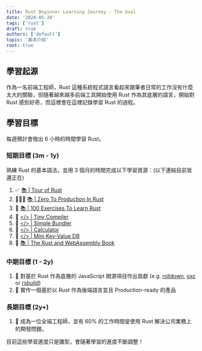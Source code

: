 ```yaml
---
title: Rust Beginner Learning Journey - The Goal
date: '2024-05-20'
tags: ['rust']
draft: true
authors: ['default']
topic: '基本介紹'
root: true
---
```


## 學習起源

作為一名前端工程師，Rust 這種系統程式語言看起來跟筆者日常的工作沒有什麼太大的關聯，但隨著越來越多前端工具開始使用 Rust 作為其底層的語言，開始對 Rust 感到好奇，而這裡會在這裡記錄學習 Rust 的過程。

## 學習目標

每週預計會撥出 6 小時的時間學習 Rust。

### 短期目標 (3m - 1y)

熟練 Rust 的基本語法，並用 3 個月的時間完成以下學習資源：(以下連結目前皆還正在)

1. ✅ [📚 | Tour of Rust](/writing/rust/beginner/tour-of-rust)
2. 🧑🏻‍💻 [📚 | Zero To Production In Rust](/writing/rust/beginner/zero-to-production-in-rust)
3. 🎯 [📚 | 100 Exercises To Learn Rust](/writing/rust/beginner/100-exercises-to-learn-rust)
4. 🎯 [\</> | Tiny Compiler](/writing/rust/beginner/tiny-compiler)
5. 🎯 [\</> | Simple Bundler](/writing/rust/beginner/simple-bundler)
6. 🎯 [\</> | Calculator](/writing/rust/beginner/simple-calculator)
7. 🎯 [\</> | Mini Key-Value DB](/writing/rust/beginner/kv-db)
8. 🎯 [📚 | The Rust and WebAssembly Book](/writing/rust/beginner/rust-wasm-book)

### 中期目標 (1 - 2y)

1. 🎯 對基於 Rust 作為底層的 JavaScript 開源項目作出貢獻 (e.g. [rolldown](https://rolldown.rs/), [oxc](https://oxc-project.github.io/) or [rsbuild](https://rsbuild.dev/))
2. 🎯 實作一個基於以 Rust 作為後端語言並且 Production-ready 的產品

### 長期目標 (2y+)

1. 🎯 成為一位全端工程師，並有 60% 的工作時間是使用 Rust 解決公司業務上的開發問題。

目前這些學習進度只是雛型，會隨著學習的進度不斷調整！

